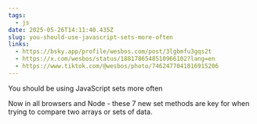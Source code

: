 ```yaml
---
tags:
  - js
date: 2025-05-26T14:11:40.435Z
slug: you-should-use-javascript-sets-more-often
links:
  - https://bsky.app/profile/wesbos.com/post/3lgbmfu3gqs2t
  - https://x.com/wesbos/status/1881786548510966102?lang=en
  - https://www.tiktok.com/@wesbos/photo/7462477041816915206
---
```


You should be using JavaScript sets more often

Now in all browsers and Node - these 7 new set methods are key for when trying to compare two arrays or sets of data.
